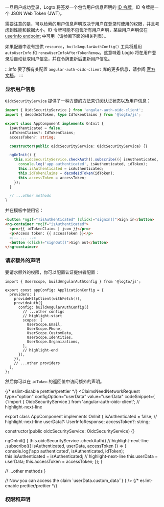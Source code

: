 

一旦用户成功登录，Logto 将签发一个包含用户信息声明的 [ID 令牌](https://openid.net/specs/openid-connect-core-1_0.html#IDToken)。ID 令牌是一个 JSON Web Token (JWT)。

需要注意的是，可以检索的用户信息声明取决于用户在登录时使用的权限，并且考虑到性能和数据大小，ID 令牌可能不包含所有用户声明，某些用户声明仅在 [userinfo endpoint](https://openid.net/specs/openid-connect-core-1_0.html#UserInfo) 中可用（请参阅下面的相关列表）。

如果配置中没有提供 `resource`，`buildAngularAuthConfig()` 工具将启用 `autoUserInfo` 和 `renewUserInfoAfterTokenRenew`。这意味着 Logto 将在用户登录后自动获取用户信息，并在令牌更新后更新用户信息。

:::info
要了解有关配置 `angular-auth-oidc-client` 库的更多信息，请参阅 [官方文档](https://angular-auth-oidc-client.com/)。
:::

### 显示用户信息

`OidcSecurityService` 提供了一种方便的方法来订阅认证状态以及用户信息：

```ts title="app/app.component.ts"
import { OidcSecurityService } from 'angular-auth-oidc-client';
import { decodeIdToken, type IdTokenClaims } from '@logto/js';

export class AppComponent implements OnInit {
  isAuthenticated = false;
  idTokenClaims?: IdTokenClaims;
  accessToken?: string;

  constructor(public oidcSecurityService: OidcSecurityService) {}

  ngOnInit() {
    this.oidcSecurityService.checkAuth().subscribe(({ isAuthenticated, idToken, accessToken }) => {
      console.log('app authenticated', isAuthenticated, idToken);
      this.isAuthenticated = isAuthenticated;
      this.idTokenClaims = decodeIdToken(idToken);
      this.accessToken = accessToken;
    });
  }

  // ...other methods
}
```

并在模板中使用它：

```html title="app/app.component.html"
<button *ngIf="!isAuthenticated" (click)="signIn()">Sign in</button>
<ng-container *ngIf="isAuthenticated">
  <pre>{{ idTokenClaims | json }}</pre>
  <p>Access token: {{ accessToken }}</p>
  <!-- ... -->
  <button (click)="signOut()">Sign out</button>
</ng-container>
```

### 请求额外的声明

<FindUserInfoMissing method="idToken" />

<ScopesAndClaimsIntroduction />

要请求额外的权限，你可以配置认证提供者配置：

```tsx title="app/app.config.ts"
import { UserScope, buildAngularAuthConfig } from '@logto/js';

export const appConfig: ApplicationConfig = {
  providers: [
    provideHttpClient(withFetch()),
    provideAuth({
      config: buildAngularAuthConfig({
        // ...other configs
        // highlight-start
        scopes: [
          UserScope.Email,
          UserScope.Phone,
          UserScope.CustomData,
          UserScope.Identities,
          UserScope.Organizations,
        ],
        // highlight-end
      }),
    }),
    // ...other providers
  ],
};
```

然后你可以在 `idToken` 的返回值中访问额外的声明。

{/* eslint-disable prettier/prettier */}
<ClaimsNeedNetworkRequest
  type="option"
  configOption="userData"
  value="userData"
  codeSnippet={
    <CodeBlock language="ts" title="app/app.component.ts">{`import { OidcSecurityService } from 'angular-auth-oidc-client';
// highlight-next-line

export class AppComponent implements OnInit {
  isAuthenticated = false;
  // highlight-next-line
  userData?: UserInfoResponse;
  accessToken?: string;

  constructor(public oidcSecurityService: OidcSecurityService) {}

  ngOnInit() {
    this.oidcSecurityService
      .checkAuth()
      // highlight-next-line
      .subscribe(({ isAuthenticated, userData, accessToken }) => {
        console.log('app authenticated', isAuthenticated, idToken);
        this.isAuthenticated = isAuthenticated;
        // highlight-next-line
        this.userData = userData;
        this.accessToken = accessToken;
      });
  }

  // ...other methods
}

// Now you can access the claim \`userData.custom_data\``}</CodeBlock>
}
/>
{/* eslint-enable prettier/prettier */}

### 权限和声明

<ScopesAndClaims />
